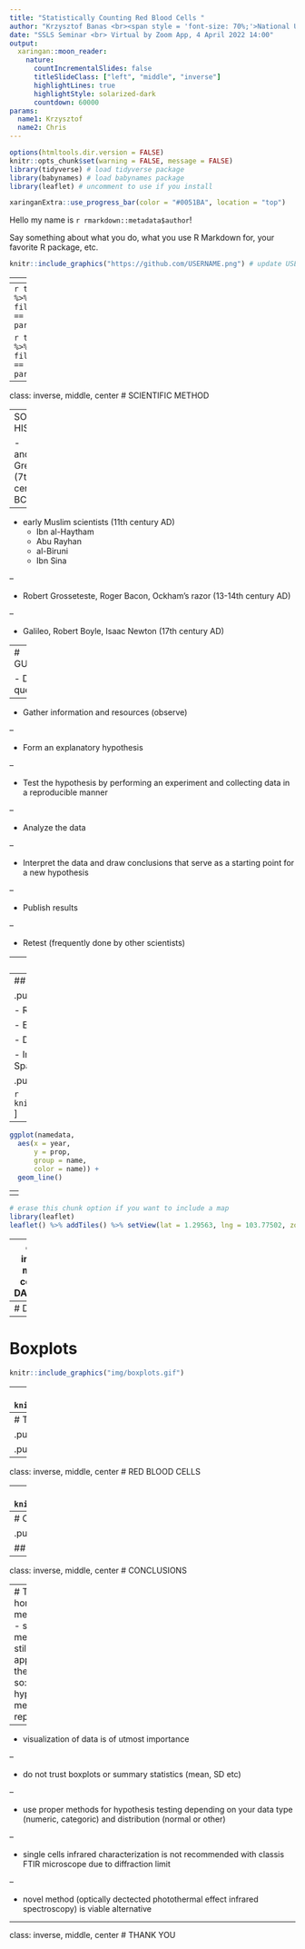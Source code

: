```yaml
---
title: "Statistically Counting Red Blood Cells "
author: "Krzysztof Banas <br><span style = 'font-size: 70%;'>National University of Singapore<br>Singapore Synchrotron Light Source</span>"
date: "SSLS Seminar <br> Virtual by Zoom App, 4 April 2022 14:00"
output:
  xaringan::moon_reader:
    nature:
      countIncrementalSlides: false
      titleSlideClass: ["left", "middle", "inverse"]
      highlightLines: true
      highlightStyle: solarized-dark
      countdown: 60000
params:
  name1: Krzysztof
  name2: Chris
---
```



<!-- edit name1 and name2 in the YAML above -->

```r
options(htmltools.dir.version = FALSE)
knitr::opts_chunk$set(warning = FALSE, message = FALSE)
library(tidyverse) # load tidyverse package
library(babynames) # load babynames package
library(leaflet) # uncomment to use if you install
```


```r
xaringanExtra::use_progress_bar(color = "#0051BA", location = "top")
```

<!-- introduce yourself here -->

Hello my name is `r rmarkdown::metadata$author`!

Say something about what you do, what you use R Markdown for, your favorite R package, etc.

<!-- include an image here, if you have a GitHub account use your profile pic! -->

```r
knitr::include_graphics("https://github.com/USERNAME.png") # update USERNAME here
```


---
<!-- we make the data here -->

```r
# getting the data
namedata <- babynames %>%
  filter(name == params$name1 | 
           name == params$name2) %>% 
  filter(sex == "F") 
```

<!-- get and see top years for each name -->

```r
topyears <- namedata %>% 
  group_by(name) %>% 
  top_n(1, prop) 
```

---
```r
topyears %>% 
  filter(name == params$name1)
```


```r
topyears %>% 
  filter(name == params$name2)
```

---
class: inverse, middle, center
# SCIENTIFIC METHOD


---
SOME HISTORY

- ancient Greeks (7th-3rd century BC)

--

- early Muslim scientists  (11th century AD)
    - Ibn al-Haytham
    - Abu Rayhan 
    - al-Biruni
    - Ibn Sina

--

- Robert Grosseteste, Roger Bacon, Ockham's razor (13-14th century AD)

--

- Galileo, Robert Boyle, Isaac Newton (17th century AD)


---
# GUIDELINE

 - Define a question
 
--

 - Gather information and resources (observe)
 
--

 - Form an explanatory hypothesis
 
--

 - Test the hypothesis by performing an experiment and collecting data in a reproducible manner
 
--

 - Analyze the data
 
--

 - Interpret the data and draw conclusions that serve as a starting point for a new hypothesis
 
--

 - Publish results
 
--

 - Retest (frequently done by other scientists)



---
# GUIDELINE


 - Define a question

 - Gather information and resources (observe)

 - **Form an explanatory hypothesis**

 - **Test the hypothesis by performing an experiment and collecting data in a reproducible manner**

 - **Analyze the data**

 - **Interpret the data and draw conclusions that serve as a starting point for a new hypothesis**

 - Publish results

 - Retest (frequently done by other scientists)




---
## Other components

.pull-left[

- Replication

- External review

- Data recording and sharing

- Instrumentation (Large Hardon Collider, James Webb Space Telescope, SSLS)
]

.pull-right[  

```r
knitr::include_graphics("img/scientific_method.png")
```
]


---
<!-- plot name popularity over time -->


```r
ggplot(namedata, 
  aes(x = year, 
      y = prop,  
      group = name, 
      color = name)) + 
  geom_line() 
```

---
<!-- where are you from? -->
---

```r
# erase this chunk option if you want to include a map
library(leaflet)
leaflet() %>% addTiles() %>% setView(lat = 1.29563, lng = 103.77502, zoom = 17)
```


---
class: inverse, middle, center
# DATASAUR


---
# Datasaur
```r
knitr::include_graphics("img/DinoSequentialSmaller.gif")
```

---
# Boxplots
```r
knitr::include_graphics("img/boxplots.gif")
```


---
# Boxplots and Violin Plots
```r
knitr::include_graphics("img/BoxViolinSmaller.gif")
```


---
# Two plots side by side

.pull-left[
## Left side
```r
knitr::include_graphics("img/SmallChange.gif")
```
]

.pull-right[  
## Right side
```r
knitr::include_graphics("img/sheep.jpg")
```
]

---
class: inverse, middle, center
# RED BLOOD CELLS

---
# Single cell analysis
```r
knitr::include_graphics("img/visual_overview.png")
```

---
# Classic FTIR = diffraction limit

.pull-left[
## Abbe equation
```r
knitr::include_graphics("img/SmallChange.gif")
```
]

## Title
.pull-right[ 
```r
knitr::include_graphics("img/visual_overview.png")
```
]



---
class: inverse, middle, center
# CONCLUSIONS


---
# Take home message(s)
- scientific method is still valid approach in the reseach so: hypothise, measure, repeat!

--

- visualization of data is of utmost importance

--

- do not trust boxplots or summary statistics (mean, SD etc)

--

- use proper methods for hypothesis testing depending on your data type (numeric, categoric) and distribution (normal or other)

--

- single cells infrared characterization is not recommended with classis FTIR microscope due to diffraction limit

--

- novel method (optically dectected photothermal effect infrared spectroscopy) is viable alternative 


---
class: inverse, middle, center
# THANK YOU


